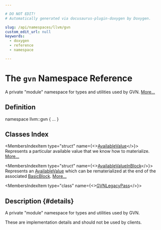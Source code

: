 ```yaml
---

# DO NOT EDIT!
# Automatically generated via docusaurus-plugin-doxygen by Doxygen.

slug: /api/namespaces/llvm/gvn
custom_edit_url: null
keywords:
  - doxygen
  - reference
  - namespace

---
```





# The `gvn` Namespace Reference

<DoxygenPage pluginConfig={pluginConfig}>

A private &quot;module&quot; namespace for types and utilities used by GVN. <a href="#details">More...</a>

## Definition

<CodeBlock>namespace llvm::gvn &#123; ... &#125;</CodeBlock>

## Classes Index

<MembersIndex>

<MembersIndexItem
  type="struct"
  name={<><a href="/docs/api/structs/llvm/gvn/availablevalue">AvailableValue</a></>}>
Represents a particular available value that we know how to materialize. <a href="/docs/api/structs/llvm/gvn/availablevalue/#details">More...</a>
</MembersIndexItem>

<MembersIndexItem
  type="struct"
  name={<><a href="/docs/api/structs/llvm/gvn/availablevalueinblock">AvailableValueInBlock</a></>}>
Represents an <a href="/docs/api/structs/llvm/gvn/availablevalue">AvailableValue</a> which can be rematerialized at the end of the associated <a href="/docs/api/classes/llvm/basicblock">BasicBlock</a>. <a href="/docs/api/structs/llvm/gvn/availablevalueinblock/#details">More...</a>
</MembersIndexItem>

<MembersIndexItem
  type="class"
  name={<><a href="/docs/api/classes/llvm/gvn/gvnlegacypass">GVNLegacyPass</a></>}>
</MembersIndexItem>

</MembersIndex>

## Description {#details}

A private &quot;module&quot; namespace for types and utilities used by GVN.

These are implementation details and should not be used by clients.

</DoxygenPage>
